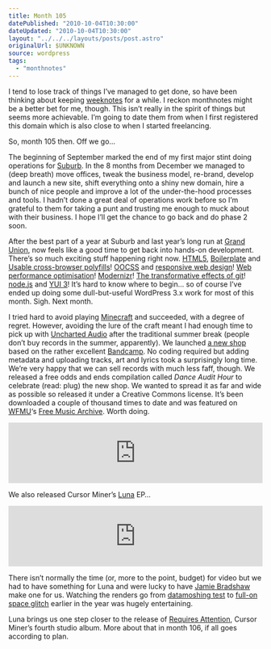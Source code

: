 ```yaml
---
title: Month 105
datePublished: "2010-10-04T10:30:00"
dateUpdated: "2010-10-04T10:30:00"
layout: "../../../layouts/posts/post.astro"
originalUrl: $UNKNOWN
source: wordpress
tags:
  - "monthnotes"
---
```



I tend to lose track of things I’ve managed to get done, so have been thinking about keeping [weeknotes](http://weeknotes.com/) for a while. I reckon monthnotes might be a better bet for me, though. This isn’t really in the spirit of things but seems more achievable. I’m going to date them from when I first registered this domain which is also close to when I started freelancing.

So, month 105 then. Off we go…

The beginning of September marked the end of my first major stint doing operations for [Suburb](http://wearesuburb.com/). In the 8 months from December we managed to (deep breath) move offices, tweak the business model, re-brand, develop and launch a new site, shift everything onto a shiny new domain, hire a bunch of nice people and improve a lot of the under-the-hood processes and tools. I hadn’t done a great deal of operations work before so I’m grateful to them for taking a punt and trusting me enough to muck about with their business. I hope I’ll get the chance to go back and do phase 2 soon.

After the best part of a year at Suburb and last year’s long run at [Grand Union](http://www.thegrandunion.com/), now feels like a good time to get back into hands-on development. There’s so much exciting stuff happening right now. [HTML5](http://diveintohtml5.org/), [Boilerplate](http://html5boilerplate.com/) and [Usable cross-browser polyfills](http://github.com/Modernizr/Modernizr/wiki/HTML5-Cross-browser-Polyfills)! [OOCSS](http://oocss.org/) and [responsive web design](http://www.alistapart.com/articles/responsive-web-design/)! [Web performance optimisation](http://www.stevesouders.com/blog/2010/05/07/wpo-web-performance-optimization/)! [Modernizr](http://www.modernizr.com/)! [The transformative effects of git](http://dashes.com/anil/2010/09/forking-is-a-feature.html)! [node.js](http://www.gnegg.ch/2010/09/why-node-js-excites-me/) and [YUI 3](http://www.yuiblog.com/blog/2010/09/29/video-glass-node/)! It’s hard to know where to begin… so of course I’ve ended up doing some dull-but-useful WordPress 3.x work for most of this month. Sigh. Next month.

I tried hard to avoid playing [Minecraft](http://minecraft.net/) and succeeded, with a degree of regret. However, avoiding the lure of the craft meant I had enough time to pick up with [Uncharted Audio](http://unchartedaudio.com/) after the traditional summer break (people don’t buy records in the summer, apparently). We launched [a new shop](http://shop.unchartedaudio.com/) based on the rather excellent [Bandcamp](http://bandcamp.com/). No coding required but adding metadata and uploading tracks, art and lyrics took a surprisingly long time. We’re very happy that we can sell records with much less faff, though. We released a free odds and ends compilation called _Dance Audit Hour_ to celebrate (read: plug) the new shop. We wanted to spread it as far and wide as possible so released it under a Creative Commons license. It’s been downloaded a couple of thousand times to date and was featured on [WFMU](http://wfmu.org/)‘s [Free Music Archive](http://freemusicarchive.org/curator/WFMU/blog/Easing_Back_In_With_Leave_It_Out). Worth doing.

<iframe
  style="border: 0; width: 100%; height: 120px;"
  src="https://bandcamp.com/EmbeddedPlayer/album=3078643476/size=large/bgcol=ffffff/linkcol=0687f5/tracklist=false/artwork=small/transparent=true/"
  seamless
  title="Dance Audit Hour by Various Artists"
></iframe>

We also released Cursor Miner’s [Luna](http://unchartedaudio.com/releases/cursor-miner-luna/) EP…

<iframe
  style="border: 0; width: 100%; height: 120px;"
  src="https://bandcamp.com/EmbeddedPlayer/album=531237904/size=large/bgcol=ffffff/linkcol=0687f5/tracklist=false/artwork=small/transparent=true/"
  seamless
  title="Luna by Cursor Miner"
></iframe>

There isn’t normally the time (or, more to the point, budget) for video but we had to have something for Luna and were lucky to have [Jamie Bradshaw](http://www.jimjamgraphics.com/) make one for us. Watching the renders go from [datamoshing test](http://vimeo.com/9609087) to [full-on space glitch](http://vimeo.com/14034471) earlier in the year was hugely entertaining.

<Vimeo id="https://vimeo.com/14034471" />

Luna brings us one step closer to the release of [Requires Attention](http://unchartedaudio.com/releases/cursor-miner-requires-attention/), Cursor Miner’s fourth studio album. More about that in month 106, if all goes according to plan.
